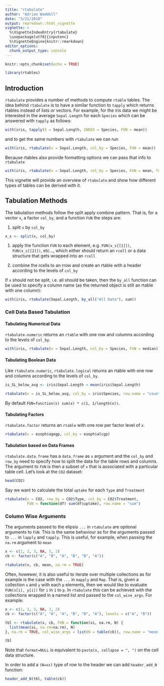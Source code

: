 ```yaml
---
title: "rtabulate"
author: "Adrian Waddell"
date: "3/21/2018"
output: rmarkdown::html_vignette
vignette: >
  %\VignetteIndexEntry{rtabulate}
  \usepackage[utf8]{inputenc}
  %\VignetteEngine{knitr::rmarkdown}
editor_options: 
  chunk_output_type: console
---
```


```r
knitr::opts_chunk$set(echo = TRUE)
```


```r
library(rtables)
```

## Introduction

`rtabulate` provides a number of methods to compute `rtable` tables. The idea
behind `rtabulate` is to have a similar function to `tapply` which returns
rtables instead of lists or vectors. For example, for the iris data we might be
interested in the average `Sepal.Length` for each `Species` which can be
answered with `tapply` as follows:

```r
with(iris, tapply(X = Sepal.Length, INDEX = Species, FUN = mean))
```

and to get the same numbers with `rtabulate` we can run

```r
with(iris, rtabulate(x = Sepal.Length, col_by = Species, FUN = mean))
```

Because rtables also provide formatting options we can pass that info to
`rtabulate`

```r
with(iris, rtabulate(x = Sepal.Length, col_by = Species, FUN = mean, format = "xx.xx"))
```

This vignette will provide an overview of `rtabulate` and show how different
types of tables can be derived with it.


## Tabulation Methods

The tabulation methods follow the split apply combine pattern. That is, for a
vector `x`, a factor `col_by`, and a function `FUN` the steps are:

1. split `x` by `col_by`
```r
x_s <- split(x, col_by)
```
   
1. apply the function `FUN` to each element, e.g. `FUN(x_s[[1]])`,
`FUN(x_s[[2]])`, etc...,  which either should return an `rcell` or a data
structure that gets wrapped into an `rcell`

1. combine the rcells to an rrow and create an rtable with a header according to
the levels of `col_by`


If `x` should not be split, i.e. all should be taken, then the `by_all` function can be used to specify a
column name (as the returned object is still an rtable with one column):

```r
with(iris, rtabulate(Sepal.Length, by_all("All Data"), sum))
```


### Cell Data Based Tabulation

#### Tabulating Numerical Data

`rtabulate.numeric` returns an `rtable` with one row and columns according to
the levels of `col_by`.

```r
with(iris, rtabulate(x = Sepal.Length, col_by = Species, FUN = median))
```

#### Tabulating Boolean Data

Like `rtabulate.numeric`, `rtabulate.logical` returns an rtable with one row and
columns according to the levels of `col_by`.


```r
is_SL_below_avg <- iris$Sepal.Length < mean(iris$Sepal.Length)

rtabulate(x = is_SL_below_avg, col_by = iris$Species, row.name = "count (percentage)")
```

By default `FUN=function(x) sum(x) * c(1, 1/length(x))`.

#### Tabulating Factors

`rtabulate.factor` returns an `rtable` with one row per factor level of `x`.

```r
rtabulate(x = esoph$agegp, col_by = esoph$alcgp)
```

#### Tabulation based on Data Frames

`rtabulate.data.frame` has a `data.frame` as `x` argument and the `col_by` and
`row_by` need to specify how to split the data for the table rows and columns.
The argument to `FUN` is then a subset of `x` that is associated with a
particular table cell. Let's look at the `CO2` dataset:

```r
head(CO2)
```

Say we want to calculate the total `uptake` for each `Type` and `Treatment`

```r
rtabulate(x = CO2, row_by = CO2$Type, col_by = CO2$Treatment,
          FUN = function(df) sum(df$uptake), row.name = "sum")
```


### Column Wise Arguments

The arguments passed to the elipsis `...` in `rtabulate` are optional arguments
to `FUN`. This is the same behaviour as for the arguments passed to `...` in
`lapply` and `tapply`. This is useful, for example, when passing the `na.rm`
argument to `mean`

```r
x <- c(1, 2, 3, NA, 3, 2)
cb <- factor(c("A", "B", "A", "B", "B", "A"))

rtabulate(x, cb, mean, na.rm = TRUE)
```


Often, howewer, it is also useful to iterate over multiple collections as for
example is the case with the `...` in `mapply` and `Map`. That is, given a
collection `x` and `y` with each `p` elements, then we would like to evaluate
`FUN(x[i], y[i])` for `i` in `1` to `p`. In `rtabulate` this can be achieved
with the collections wrapped in a named list and passed to the `col_wise_args`.
For example:

```r
x <- c(1, 2, 3, NA, 3, 2)
cb <- factor(c("A", "A", "A", "B", "B", "A"), levels = c("A", "B"))

tbl <- rtabulate(x, cb, FUN = function(xi, na.rm, N) {
  list(mean(xi, na.rm=na.rm), N)
}, na.rm = TRUE, col_wise_args = list(N = table(cb)), row.name = "mean, N")

tbl
```

Note that `format=NULL` is equivalent to `paste(x, collapse = ", ")` on the cell
data structure.

In order to add a `(N=xx)` type of row to the header we can add `header_add_N` function:

```r
header_add_N(tbl, table(cb))
```
